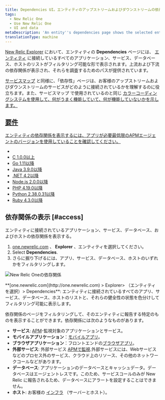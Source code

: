 ```yaml
---
title: Dependencies UI。エンティティのアップストリームおよびダウンストリームの依存関係の表示
tags:
  - New Relic One
  - Use New Relic One
  - UI and data
metaDescription: 'An entity''s dependencies page shows the selected entity''s upstream and downstream dependencies for apps, services, databases, and hosts.'
translationType: machine
---
```



[New Relic Explorer](/docs/new-relic-one/use-new-relic-one/ui-data/new-relic-one-entity-explorer-view-performance-across-apps-services-hosts) において、エンティティの **Dependencies** ページには、 [エンティティ](/docs/new-relic-one/use-new-relic-one/core-concepts/what-entity-new-relic) に接続しているすべてのアプリケーション、サービス、データベース、ホストのリストがフィルタリング可能な形で表示されます。上流および下流の依存関係が表示され、それらを調査するためのパスが提供されています。

[サービスマップ](/docs/understand-dependencies/understand-system-dependencies/service-maps/service-maps-new-relic-one) と同様に、「依存性」ページは、お客様のアップストリームおよびダウンストリームのサービスがどのように接続されているかを理解するのに役立ちます。また、サービスマップ で使用されているのと同じ [カラーコーディングシステムを使用して、何がうまく機能していて、何が機能していないかを示します。](/docs/understand-dependencies/understand-system-dependencies/service-maps/service-maps-new-relic-one#alerts)

## [要件](/docs/understand-dependencies/understand-system-dependencies/service-maps/service-maps-new-relic-one#alerts)

[エンティティの依存関係を表示するには、アプリが必要最低限のAPMエージェントのバージョンを使用していることを確認してください。](/docs/understand-dependencies/understand-system-dependencies/service-maps/service-maps-new-relic-one#alerts)

* [](/docs/understand-dependencies/understand-system-dependencies/service-maps/service-maps-new-relic-one#alerts)
* [](/docs/understand-dependencies/understand-system-dependencies/service-maps/service-maps-new-relic-one#alerts)[C 1.0.0以上](/docs/release-notes/agent-release-notes/c-sdk-release-notes)
* [Go 1.11以降](/docs/release-notes/agent-release-notes/go-release-notes)
* [Java 3.9.0以降](/docs/release-notes/agent-release-notes/java-release-notes)
* [.NET 4.2以降](/docs/release-notes/agent-release-notes/net-release-notes)
* [Node.js 2.0.0以降](/docs/release-notes/agent-release-notes/nodejs-release-notes)
* [PHP 4.19.0以降](/docs/release-notes/agent-release-notes/php-release-notes)
* [Python 2.38.0.31以降](/docs/release-notes/agent-release-notes/python-release-notes)
* [Ruby 4.3.0以降](/docs/release-notes/agent-release-notes/ruby-release-notes)

## 依存関係の表示 [#access]

エンティティに接続されているアプリケーション、サービス、データベース、およびホストの依存関係を表示する。

1. [one.newrelic.com](http://one.newrelic.com) 、 **Explorer** 、エンティティを選択してください。
2. Select **Dependencies**.
3. さらに掘り下げるには、アプリ、サービス、データベース、ホストのいずれかをフィルタリングします。

<img
  src={newRelicOneDependenciesUi}
  title="NR1_dependencies.png"
  alt="New Relic Oneの依存関係"
/>

<figcaption>
  **[one.newrelic.com](http://one.newrelic.com) > Explorer> （エンティティを選択）> Dependencies**: エンティティに接続されているすべてのアプリ、サービス、データベース、ホストのリストと、それらの健全性の状態を色分けしてフィルタリング可能に表示します。
</figcaption>

依存関係のページをフィルタリングして、そのエンティティに報告する特定のものを表示することができます。依存関係には次のようなものがあります。

* **サービス**: [APM](/docs/apm)-監視対象のアプリケーションとサービス。
* **モバイルアプリケーション**：[モバイルアプリ](/docs/mobile-monitoring)。
* **ブラウザアプリケーション**：フロントエンドの[ブラウザアプリ](/docs/browser)。
* **外部サービス**: 外部サービス [APMで監視](/docs/apm/applications-menu/monitoring/external-services-page).外部サービスには、Webサービスなどのプロセス外のサービス、クラウド上のリソース、その他のネットワークコールなどがあります。
* **データベース**: アプリケーションのデータベースとキャッシュデータ。データベースはエージェントレスです。このため、サービスコールのみが New Relic に報告されるため、データベースにアラートを設定することはできません。
* **ホスト**: お客様の [インフラ](/docs/infrastructure) （サーバーとホスト）。
